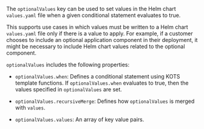 The `optionalValues` key can be used to set values in the Helm chart `values.yaml` file when a given conditional statement evaluates to true.

This supports use cases in which values must be written to a Helm chart `values.yaml` file only if there is a value to apply. For example, if a customer chooses to include an optional application component in their deployment, it might be necessary to include Helm chart values related to the optional component.

`optionalValues` includes the following properties:

* `optionalValues.when`: Defines a conditional statement using KOTS template functions. If `optionalValues.when` evaluates to true, then the values specified in `optionalValues` are set.

* `optionalValues.recursiveMerge`: Defines how `optionalValues` is merged with `values`.

* `optionalValues.values`: An array of key value pairs.